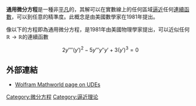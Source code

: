 '''通用微分方程'''是一種非[[平凡_(數學)|平凡]]的{{le|微分代數方程|differential algebraic equation}}，其解可以在實數線上的任何區域[[逼近理论|逼近]]任何[[連續函數_(拓撲學)|連續函數]]，可以到任意的精準度。此概念是由美國數學家{{le|李·艾伯特·鲁貝爾|Lee Albert Rubel}}在1981年提出。

像以下的方程即為通用微分方程，是1981年由美國物理學家{{le|理查·詹姆斯·杜芬|Richard James Duffin}}提出，可以近似任何<math> \mathbb{R}\rightarrow\mathbb{R} </math>的連續函數

::<math> 2y''''(y')^{2}-5y'''y''y'+3(y')^{3}=0 </math>

== 外部連結 ==
*[http://mathworld.wolfram.com/UniversalDifferentialEquation.html Wolfram Mathworld page on UDEs] {{Wayback|url=http://mathworld.wolfram.com/UniversalDifferentialEquation.html |date=20210113184534 }}

[[Category:微分方程|Category:微分方程]]
[[Category:逼近理论|Category:逼近理论]]
{{mathanalysis-stub}}